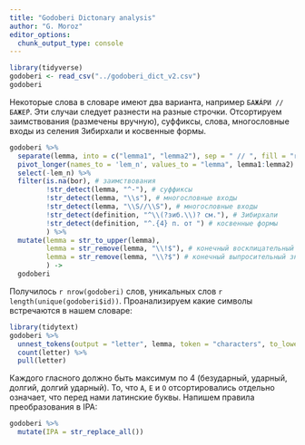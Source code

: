 ```yaml
---
title: "Godoberi Dictonary analysis"
author: "G. Moroz"
editor_options: 
  chunk_output_type: console
---
```


```r
library(tidyverse)
godoberi <- read_csv("../godoberi_dict_v2.csv")
godoberi
```

Некоторые слова в словаре имеют два варианта, например `БАЖÁРИ //  БАЖЕ̄́Р`. Эти случаи следует разнести на разные строчки. Отсортируем заимствования (размечены вручную), суффиксы, слова, многословные входы из селения Зибирхали и косвенные формы.

```r
godoberi %>% 
  separate(lemma, into = c("lemma1", "lemma2"), sep = " // ", fill = "right") %>% 
  pivot_longer(names_to = 'lem_n', values_to = "lemma", lemma1:lemma2) %>% 
  select(-lem_n) %>% 
  filter(is.na(bor), # заимствования
         !str_detect(lemma, "^-"), # суффиксы
         !str_detect(lemma, "\\s"), # многословные входы
         !str_detect(lemma, "\\S//\\S"), # многословные входы
         !str_detect(definition, "^\\(?зиб.\\)? см."), # Зибирхали
         !str_detect(definition, "^.{4} п. от ") # косвенные формы
         ) %>% 
  mutate(lemma = str_to_upper(lemma),
         lemma = str_remove(lemma, "\\!$"), # конечный восклицательный знак
         lemma = str_remove(lemma, "\\?$") # конечный выпросительный знак
         ) -> 
  godoberi
```

Получилось `r nrow(godoberi)` слов, уникальных слов `r length(unique(godoberi$id))`. Проанализируем какие символы встречаются в нашем словаре:

```r
library(tidytext)
godoberi %>% 
  unnest_tokens(output = "letter", lemma, token = "characters", to_lower = FALSE) %>% 
  count(letter) %>% 
  pull(letter)
```

Каждого гласного должно быть максимум по 4 (безударный, ударный, долгий, долгий ударный). То, что `А`, `Е` и `О` отсортировались отдельно означает, что перед нами латинские буквы. Напишем правила преобразования в IPA:

```r
godoberi %>% 
  mutate(IPA = str_replace_all())
```

